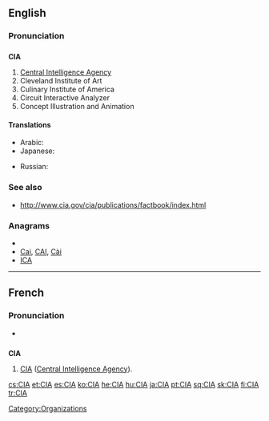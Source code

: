 ==English==

===Pronunciation===
{{rfp}}

==={{initialism}}===
{{wikipedia}}
'''CIA'''

# [[Central Intelligence Agency]]
# Cleveland Institute of Art
# Culinary Institute of America
# Circuit Interactive Analyzer
# Concept Illustration and Animation

====Translations====
{{trans-top|Central Intelligence Agency}}
* Arabic: {{t|ar|سي أي إي|m|tr=sii 'ay 'ey}}
* Japanese: {{t|ja|シー・アイ・エイ|tr=shī-ai-ei}}
{{trans-mid}}
* Russian: {{t|ru|ЦРУ|n|tr=ce-er-ú}}
{{trans-bottom}}

===See also===
* http://www.cia.gov/cia/publications/factbook/index.html

===Anagrams===
* {{alphagram|[[ACI#English|ACI]]}} 
* [[Cai#English|Cai]], [[CAI#English|CAI]], [[Cài#English|Cài]]
* [[ICA#English|ICA]]


----

==French==

===Pronunciation===
* {{IPA|/se i a/|lang=fr}}

==={{initialism|lang=fr}}===
'''CIA''' {{f}}

# [[CIA]] ([[Central Intelligence Agency]]).

[[Category:Organizations]]

[[cs:CIA]]
[[et:CIA]]
[[es:CIA]]
[[ko:CIA]]
[[he:CIA]]
[[hu:CIA]]
[[ja:CIA]]
[[pt:CIA]]
[[sq:CIA]]
[[sk:CIA]]
[[fi:CIA]]
[[tr:CIA]]